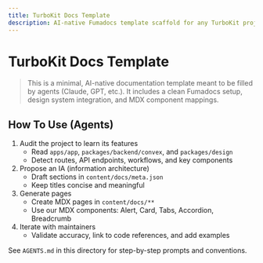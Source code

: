 ```yaml
---
title: TurboKit Docs Template
description: AI-native Fumadocs template scaffold for any TurboKit project
---
```


# TurboKit Docs Template

> This is a minimal, AI-native documentation template meant to be filled by agents (Claude, GPT, etc.). It includes a clean Fumadocs setup, design system integration, and MDX component mappings.

## How To Use (Agents)

1. Audit the project to learn its features
   - Read `apps/app`, `packages/backend/convex`, and `packages/design`
   - Detect routes, API endpoints, workflows, and key components
2. Propose an IA (information architecture)
   - Draft sections in `content/docs/meta.json`
   - Keep titles concise and meaningful
3. Generate pages
   - Create MDX pages in `content/docs/**`
   - Use our MDX components: Alert, Card, Tabs, Accordion, Breadcrumb
4. Iterate with maintainers
   - Validate accuracy, link to code references, and add examples

See `AGENTS.md` in this directory for step-by-step prompts and conventions.
